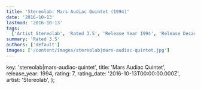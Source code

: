 ```yaml
---
title: 'Stereolab: Mars Audiac Quintet (1994)'
date: '2016-10-13'
lastmod: '2016-10-13'
tags:
  ['Artist Stereolab', 'Rated 3.5', 'Release Year 1994', 'Release Decade 1990']
summary: 'Rated 3.5'
authors: ['default']
images: ['/content/images/stereolab|mars-audiac-quintet.jpg']
---
```


  key: 'stereolab|mars-audiac-quintet',
  title: 'Mars Audiac Quintet',
  release_year: 1994,
  rating: 7,
  rating_date: '2016-10-13T00:00:00.000Z',
  artist: 'Stereolab',
};

<MusicRating data={data} />
